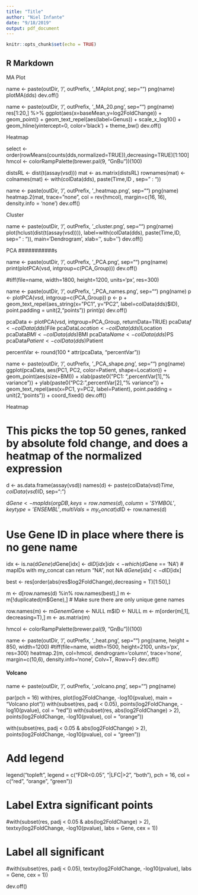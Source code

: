 ```yaml
---
title: "Title"
author: "Niel Infante"
date: "9/18/2019"
output: pdf_document
---
```


```r
knitr::opts_chunk$set(echo = TRUE)
```

## R Markdown



#########  MA Plot   #########

name <- paste(outDir, '/', outPrefix, '_MAplot.png', sep="") 
png(name)
plotMA(dds)
dev.off()

name <- paste(outDir, '/', outPrefix, '_MA_20.png', sep="") 
png(name)
res[1:20,] %>% ggplot(aes(x=baseMean,y=log2FoldChange)) + geom_point() + 
			geom_text_repel(aes(label=Genus)) + 
			scale_x_log10() + geom_hline(yintercept=0, color='black') +  theme_bw()
dev.off()


#########  Heatmap   #########

select <- order(rowMeans(counts(dds,normalized=TRUE)),decreasing=TRUE)[1:100]
hmcol <- colorRampPalette(brewer.pal(9, "GnBu"))(100)

distsRL <- dist(t(assay(vsd)))
mat <- as.matrix(distsRL)
rownames(mat) <- colnames(mat) <- with(colData(dds), paste(Time,ID , sep=" : "))

name <- paste(outDir, '/', outPrefix, '_heatmap.png', sep="") 
png(name)
heatmap.2(mat, trace="none", col = rev(hmcol), margin=c(16, 16), density.info = 'none')
dev.off()


###########  Cluster   ###########

name <- paste(outDir, '/', outPrefix, '_cluster.png', sep="") 
png(name)
plot(hclust(dist(t(assay(vsd)))), label=with(colData(dds), paste(Time,ID, sep=" : ")), main='Dendrogram', xlab='', sub='')
dev.off()



############  PCA    ###########s

name <- paste(outDir, '/', outPrefix, '_PCA.png', sep="") 
png(name)
print(plotPCA(vsd, intgroup=c(PCA_Group)))
dev.off()

#tiff(file=name, width=1800, height=1200, units='px', res=300)

name <- paste(outDir, '/', outPrefix, '_PCA_names.png', sep="") 
png(name)
p <- plotPCA(vsd, intgroup=c(PCA_Group))
p <- p + geom_text_repel(aes_string(x="PC1", y="PC2", label=colData(dds)$ID), point.padding = unit(2,"points"))
print(p)
dev.off()



pcaData <- plotPCA(vsd, intgroup=PCA_Group, returnData=TRUE)
pcaData$f <- colData(dds)$File
pcaData$Location <- colData(dds)$Location
pcaData$BMI <- colData(dds)$BMI
pcaData$Name <- colData(dds)$PS
pcaData$Patient <- colData(dds)$Patient

percentVar <- round(100 * attr(pcaData, "percentVar"))

name <- paste(outDir, '/', outPrefix, '_PCA_shape.png', sep="") 
png(name)
ggplot(pcaData, aes(PC1, PC2, color=Patient, shape=Location)) +
	geom_point(aes(size=BMI)) +
	xlab(paste0("PC1: ",percentVar[1],"% variance")) +
	ylab(paste0("PC2: ",percentVar[2],"% variance")) + 
	geom_text_repel(aes(x=PC1, y=PC2, label=Patient), point.padding = unit(2,"points")) +
		coord_fixed()
dev.off()


########### Heatmap

# This picks the top 50 genes, ranked by absolute fold change, and does a heatmap of the normalized expression

d <- as.data.frame(assay(vsd))
names(d) <- paste(colData(vsd)$Time, colData(vsd)$ID, sep=":")

d$Gene <- mapIds(orgDB, keys=row.names(d), column='SYMBOL', keytype='ENSEMBL', multiVals=my_concat)
d$ID <- row.names(d)

# Use Gene ID in place where there is no gene name
idx <- is.na(d$Gene)
d$Gene[idx] <- d$ID[idx]
idx <- which(d$Gene == 'NA')  # mapIDs with my_concat can return "NA", not NA
d$Gene[idx] <- d$ID[idx]

best <- res[order(abs(res$log2FoldChange),decreasing = T)[1:50],]

m <- d[row.names(d) %in% row.names(best),]
m <- m[!duplicated(m$Gene),]   # Make sure there are only unique gene names


row.names(m) <- m$Gene
m$Gene <- NULL
m$ID <- NULL
m <- m[order(m[,1], decreasing=T),]
m <- as.matrix(m)

hmcol <- colorRampPalette(brewer.pal(9, "GnBu"))(100)

name <- paste(outDir, '/', outPrefix, '_heat.png', sep="") 
png(name, height = 850, width=1200)
#tiff(file=name, width=1500, height=2100, units='px', res=300)
heatmap.2(m, col=hmcol, dendrogram='column', trace='none', margin=c(10,6), density.info='none', Colv=T, Rowv=F)
dev.off()


####  Volcano

name <- paste(outDir, '/', outPrefix, '_volcano.png', sep="") 
png(name)

par(pch = 16)
with(res, plot(log2FoldChange, -log10(pvalue), main = "Volcano plot"))
with(subset(res, padj < 0.05), points(log2FoldChange, -log10(pvalue), col = "red"))
with(subset(res, abs(log2FoldChange) > 2), points(log2FoldChange, -log10(pvalue),  col = "orange"))

with(subset(res, padj < 0.05 & abs(log2FoldChange) > 2), points(log2FoldChange,  -log10(pvalue), col = "green"))

# Add legend
legend("topleft", legend = c("FDR<0.05", "|LFC|>2", "both"), pch = 16, col = c("red", "orange", "green"))

# Label Extra significant points
#with(subset(res, padj < 0.05 & abs(log2FoldChange) > 2), textxy(log2FoldChange, -log10(pvalue), labs = Gene, cex = 1))

# Label all significant
#with(subset(res, padj < 0.05), textxy(log2FoldChange, -log10(pvalue), labs = Gene, cex = 1))

dev.off()

